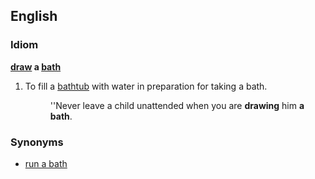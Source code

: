 ==English==

===Idiom===
'''[[draw]] a [[bath]]'''

# {{idiom}} To fill a [[bathtub]] with water in preparation for taking a bath.
#: ''Never leave a child unattended when you are '''drawing''' him '''a bath'''.

===Synonyms===
* [[run a bath]]